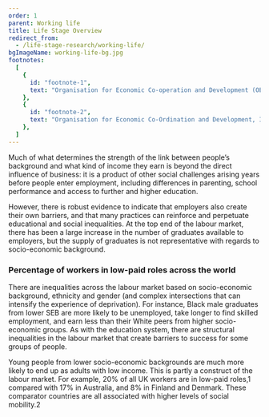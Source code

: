 ```yaml
---
order: 1
parent: Working life
title: Life Stage Overview
redirect_from:
  - /life-stage-research/working-life/
bgImageName: working-life-bg.jpg  
footnotes:
  [
    {
      id: "footnote-1",
      text: "Organisation for Economic Co-operation and Development (OECD), Employment Outlook",
    },
    {
      id: "footnote-2",
      text: "Organisation for Economic Co-Ordination and Development, Intergenerational Social Mobility in OECD Countries",
    },
  ]  
---
```



<div>

Much of what determines the strength of the link between people’s background
and what kind of income they earn is beyond the direct influence of business:
it is a product of other social challenges arising years before people enter
employment, including differences in parenting, school performance and access
to further and higher education.

However, there is robust evidence to indicate that employers also create their
own barriers, and that many practices can reinforce and perpetuate educational
and social inequalities. At the top end of the labour market, there has been a
large increase in the number of graduates available to employers, but the supply
of graduates is not representative with regards to socio-economic background.

</div>

<div>

  ### Percentage of workers in low-paid roles across the world

  <WorkingLifeOverviewGraphSVG/>
</div>

There are inequalities across the labour market based on socio-economic
background, ethnicity and gender (and complex intersections that can intensify
the experience of deprivation). For instance, Black male graduates from lower
SEB are more likely to be unemployed, take longer to find skilled employment,
and earn less than their White peers from higher socio-economic groups. As with
the education system, there are structural inequalities in the labour market
that create barriers to success for some groups of people.

Young people from lower socio-economic backgrounds are much more likely to end
up as adults with low income. This is partly a construct of the labour market.
For example, 20% of all UK workers are in low-paid roles,<FootnoteLink
linkId="footnote-1">1</FootnoteLink> compared with 17% in Australia, and 8% in
Finland and Denmark. These comparator countries are all associated with higher
levels of social mobility.<FootnoteLink linkId="footnote-2">2</FootnoteLink>